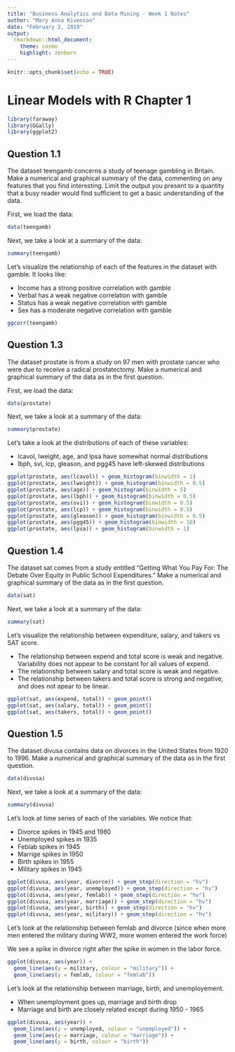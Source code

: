 ```yaml
---
title: "Business Analytics and Data Mining - Week 1 Notes"
author: "Mary Anna Kivenson"
date: "February 2, 2019"
output:
  rmarkdown::html_document:
    theme: cosmo 
    highlight: zenburn
---
```


```r
knitr::opts_chunk$set(echo = TRUE)
```

# Linear Models with R Chapter 1  {.tabset .tabset-fade}

```r
library(faraway)
library(GGally)
library(ggplot2)
```


## Question 1.1

The dataset teengamb concerns a study of teenage gambling in Britain. Make a numerical and graphical summary of the data, commenting on any features that you find interesting. Limit the output you present to a quantity that a busy reader would find sufficient to get a basic understanding of the data. 

First, we load the data:

```r
data(teengamb)
```

Next, we take a look at a summary of the data:

```r
summary(teengamb)
```

Let's visualize the relationship of each of the features in the dataset with gamble.
It looks like:

* Income has a strong positive correlation with gamble
* Verbal has a weak negative correlation with gamble
* Status has a weak negative correlation with gamble
* Sex has a moderate negative correlation with gamble

```r
ggcorr(teengamb)
```


## Question 1.3

The dataset prostate is from a study on 97 men with prostate cancer who were due to receive a radical prostatectomy. Make a numerical and graphical summary of the data as in the first question.

First, we load the data:

```r
data(prostate)
```

Next, we take a look at a summary of the data:

```r
summary(prostate)
```

Let's take a look at the distributions of each of these variables:

* lcavol, lweight, age, and lpsa have somewhat normal distributions
* lbph, svi, lcp, gleason, and pgg45 have left-skewed distributions

```r
ggplot(prostate, aes(lcavol)) + geom_histogram(binwidth = 1)
ggplot(prostate, aes(lweight)) + geom_histogram(binwidth = 0.5)
ggplot(prostate, aes(age)) + geom_histogram(binwidth = 5)
ggplot(prostate, aes(lbph)) + geom_histogram(binwidth = 0.5)
ggplot(prostate, aes(svi)) + geom_histogram(binwidth = 0.5)
ggplot(prostate, aes(lcp)) + geom_histogram(binwidth = 0.5)
ggplot(prostate, aes(gleason)) + geom_histogram(binwidth = 0.5)
ggplot(prostate, aes(pgg45)) + geom_histogram(binwidth = 10)
ggplot(prostate, aes(lpsa)) + geom_histogram(binwidth = 1)

```


## Question 1.4

The dataset sat comes from a study entitled “Getting What You Pay For: The Debate Over  Equity  in  Public  School  Expenditures.”  Make  a  numerical  and  graphical summary of the data as in the first question.


```r
data(sat)
```

Next, we take a look at a summary of the data:

```r
summary(sat)
```

Let's visualize the relationship between expenditure, salary, and takers vs SAT score.

* The relationship between expend and total score is weak and negative. Variability does not appear to be constant for all values of expend.
* The relationship between salary and total score is weak and negative.
* The relationship between takers and total score is strong and negative, and does not apear to be linear. 

```r
ggplot(sat, aes(expend, total)) + geom_point()
ggplot(sat, aes(salary, total)) + geom_point()
ggplot(sat, aes(takers, total)) + geom_point()
```

## Question 1.5

The dataset divusa contains data on divorces in the United States from 1920 to 1996. Make a numerical and graphical summary of the data as in the first question.

```r
data(divusa)
```

Next, we take a look at a summary of the data:

```r
summary(divusa)
```

Let's look at time series of each of the variables. We notice that:

* Divorce spikes in 1945 and 1980
* Unemployed spikes in 1935
* Feblab spikes in 1945
* Marrige spikes in 1950
* Birth spikes in 1955
* Military spikes in 1945

```r
ggplot(divusa, aes(year, divorce)) + geom_step(direction = "hv") 
ggplot(divusa, aes(year, unemployed)) + geom_step(direction = "hv") 
ggplot(divusa, aes(year, femlab)) + geom_step(direction = "hv") 
ggplot(divusa, aes(year, marriage)) + geom_step(direction = "hv") 
ggplot(divusa, aes(year, birth)) + geom_step(direction = "hv") 
ggplot(divusa, aes(year, military)) + geom_step(direction = "hv") 
```

Let's look at the relationship between femlab and divorce (since when more men entered the military during WW2, more women entered the work force)

We see a spike in divorce right after the spike in women in the labor force.

```r
ggplot(divusa, aes(year)) + 
  geom_line(aes(y = military, colour = "military")) + 
  geom_line(aes(y = femlab, colour = "femlab"))
```

Let's look at the relationship between marriage, birth, and unemployement.

* When unemployment goes up, marriage and birth drop
* Marriage and birth are closely related except during 1950 - 1965

```r
ggplot(divusa, aes(year)) + 
  geom_line(aes(y = unemployed, colour = "unemployed")) + 
  geom_line(aes(y = marriage, colour = "marriage")) + 
  geom_line(aes(y = birth, colour = "birth"))
```




